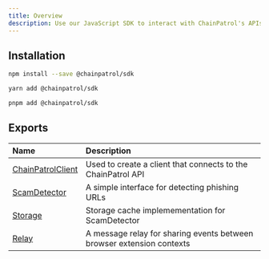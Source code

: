 ```yaml
---
title: Overview
description: Use our JavaScript SDK to interact with ChainPatrol's APIs
---
```


## Installation

<Tabs>
<Tab title="npm">

```bash
npm install --save @chainpatrol/sdk
```

</Tab>

<Tab title="yarn">

```bash
yarn add @chainpatrol/sdk
```

</Tab>

<Tab title="pnpm">

```bash
pnpm add @chainpatrol/sdk
```

</Tab>
</Tabs>

## Exports

| Name                                      | Description                                                           |
| :---------------------------------------- | :-------------------------------------------------------------------- |
| [ChainPatrolClient](./chainpatrol-client) | Used to create a client that connects to the ChainPatrol API          |
| [ScamDetector](./scam-detector)           | A simple interface for detecting phishing URLs                        |
| [Storage](./storage)                      | Storage cache implemementation for ScamDetector                       |
| [Relay](./relay)                          | A message relay for sharing events between browser extension contexts |
